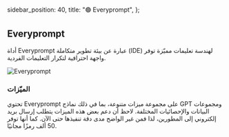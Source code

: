   sidebar_position: 40,
  title: "🟢 Everyprompt",
};

## Everyprompt

أداة Everyprompt عبارة عن بيئة تطوير متكاملة (IDE) لهندسة تعليمات مميّزة توفر واجهة احترافية لتكرار التعليمات الفردية.

![Everyprompt](https://learnprompting.org/assets/images/everyprompt-699e36f0fc6fa3ee4add9166cd3a2111.webp) 
### الميّزات

تحتوي Everyprompt على مجموعة ميزات متنوعة، بما في ذلك نماذج GPT ومجموعات البيانات والإحصائيات المختلفة. لاحظ أن دعم بعض هذه الميزات يتطلب إرسال بريد إلكتروني إلى المطورين، لذا فمن غير الواضح مدى دقة تنفيذها حتى الآن. كما أنها توفر 50 ألف رمزًا مجانيًا.
